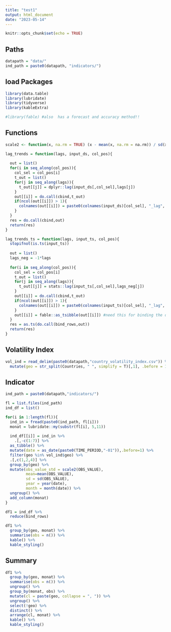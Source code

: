 ---
title: "test1"
output: html_document
date: "2023-05-14"
---

```{r setup, include=FALSE}
knitr::opts_chunk$set(echo = TRUE)
```

## Paths
```{r}
datapath = "data/"
ind_path = paste0(datapath, "indicators/")
```


## load Packages
```{r, cache=FALSE}
library(data.table)
library(lubridate)
library(tidyverse)
library(kableExtra)

#library(fable) #also  has a forecast and accuracy method!!
```

## Functions
```{r}
scale2 <- function(x, na.rm = TRUE) (x - mean(x, na.rm = na.rm)) / sd(x, na.rm)

lag_trends = function(lags, input_ds, col_pos){
  
  out = list()
  for(i in seq_along(col_pos)){
    col_sel = col_pos[i]
    t_out = list()
    for(j in seq_along(lags)){
      t_out[[j]] = dplyr::lag(input_ds[,col_sel],lags[j])
    }
    out[[i]] = do.call(cbind,t_out)
    if(ncol(out[[i]]) > 1){
      colnames(out[[i]]) = paste0(colnames(input_ds)[col_sel], "_lag", lags) 
    }
  }
  res = do.call(cbind,out)
  return(res)
}

lag_trends_ts = function(lags, input_ts, col_pos){
  stopifnot(is.ts(input_ts))
  
  out = list()
  lags_neg = -1*lags
  
  for(i in seq_along(col_pos)){
    col_sel = col_pos[i]
    t_out = list()
    for(j in seq_along(lags)){
      t_out[[j]] = stats::lag(input_ts[,col_sel],lags_neg[j])
    }
    out[[i]] = do.call(cbind,t_out)
    if(ncol(out[[i]]) > 1){
      colnames(out[[i]]) = paste0(colnames(input_ts)[col_sel], "_lag", lags) 
    }
    out[[i]] = fable::as_tsibble(out[[i]]) #need this for binding the data accurately
  }
  res = as.ts(do.call(bind_rows,out))
  return(res)
}
```


## Volatility Index {-}
```{r}
vol_ind = read_delim(paste0(datapath,"country_volatility_index.csv")) %>%
  mutate(geo = str_split(Countries, " ", simplify = T)[,1], .before = 1)
```

## Indicator
```{r}
ind_path = paste0(datapath,"indicators/")

fl = list.files(ind_path)
ind_df = list()

for(i in 1:length(fl)){
  ind_in = fread(paste0(ind_path, fl[i]))
  monat = lubridate::my(substr(fl[i], 5,11))
  
  ind_df[[i]] = ind_in %>%
    .[,-c(1:7)] %>% 
  as_tibble() %>%
  mutate(date = as_date(paste0(TIME_PERIOD,"-01")),.before=1) %>%
  filter(geo %in% vol_ind$geo) %>%
  .[,c(1,2,4)] %>%
  group_by(geo) %>%
  mutate(obs_value_std = scale2(OBS_VALUE), 
         mean=mean(OBS_VALUE), 
         sd = sd(OBS_VALUE),
         year = year(date),
         month = month(date)) %>%
  ungroup() %>%
  add_column(monat)
}

df1 = ind_df %>%
  reduce(bind_rows)

df1 %>%
  group_by(geo, monat) %>%
  summarise(obs = n()) %>%
  kable() %>%
  kable_styling()

```


## Summary
```{r}
df1 %>%
  group_by(geo, monat) %>%
  summarise(obs = n()) %>%
  ungroup() %>%
  group_by(monat, obs) %>%
  mutate(cl = paste(geo, collapse = ", ")) %>%
  ungroup() %>%
  select(!geo) %>%
  distinct() %>%
  arrange(cl, monat) %>%
  kable() %>%
  kable_styling()
```

